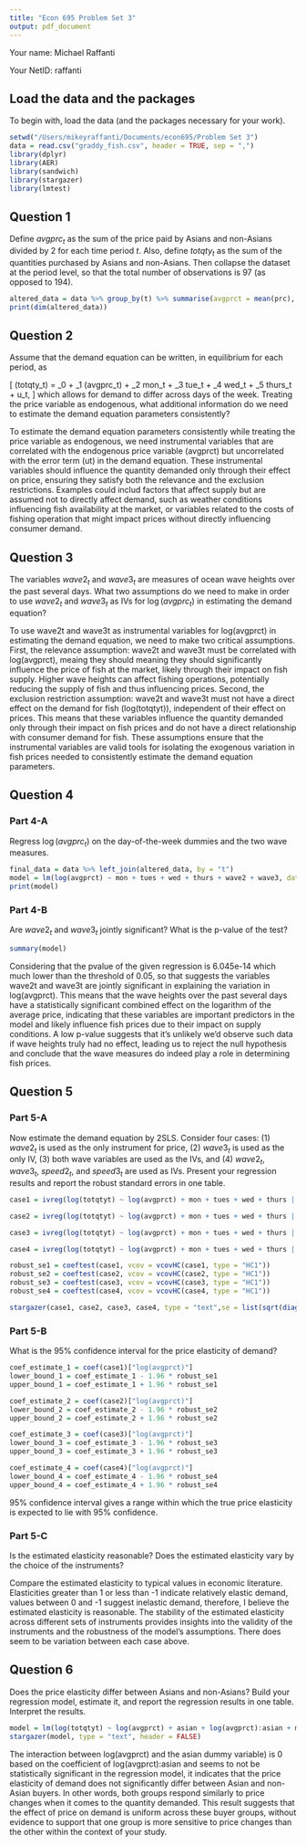 ```yaml
---
title: "Econ 695 Problem Set 3"
output: pdf_document
---
```


Your name: Michael Raffanti

Your NetID: raffanti

## Load the data and the packages

To begin with, load the data (and the packages necessary for your work).

```r
setwd("/Users/mikeyraffanti/Documents/econ695/Problem Set 3")
data = read.csv("graddy_fish.csv", header = TRUE, sep = ",")
library(dplyr)
library(AER)
library(sandwich)
library(stargazer)
library(lmtest)
```


## Question 1

Define $avgprc_t$ as the sum of the price paid by Asians and non-Asians divided by 2 for each time period $t$. Also, define $totqty_t$ as the sum of the quantities purchased by Asians and non-Asians. Then collapse the dataset at the period level, so that the total number of observations is 97 (as opposed to 194).

```r
altered_data = data %>% group_by(t) %>% summarise(avgprct = mean(prc), totqtyt = sum(qty))
print(dim(altered_data))
```


## Question 2

Assume that the demand equation can be written, in equilibrium for each period, as 

\[
\log (totqty_t) = \beta_0 + \beta_1 \log(avgprc_t) + \beta_2 mon_t + \beta_3 tue_t + \beta_4 wed_t + \beta_5 thurs_t + u_t,
\]
which allows for demand to differ across days of the week. Treating the price variable as endogenous, what additional information do we need to estimate the demand equation parameters consistently?

To estimate the demand equation parameters consistently while treating the price variable as endogenous, we need instrumental variables that are correlated with the endogenous price variable (avgprct) but uncorrelated with the error term (ut) in the demand equation. These instrumental variables should influence the quantity demanded only through their effect on price, ensuring they satisfy both the relevance and the exclusion restrictions. Examples could includ factors that affect supply but are assumed not to directly affect demand, such as weather conditions influencing fish availability at the market, or variables related to the costs of fishing operation that might impact prices without directly influencing consumer demand.


## Question 3

The variables $wave2_t$ and $wave3_t$ are measures of ocean wave heights over the past several days. What two assumptions do we need to make in order to use $wave2_t$ and $wave3_t$ as IVs for $\log (avgprc_t)$ in estimating the demand equation?

To use wave2t and wave3t as instrumental variables for log(avgprct) in estimating the demand equation, we need to make two critical assumptions. First, the relevance assumption: wave2t and wave3t must be correlated with log(avgprct), meaing they should meaning they should significantly influence the price of fish at the market, likely through their impact on fish supply. Higher wave heights can affect fishing operations, potentially reducing the supply of fish and thus influencing prices. Second, the exclusion restriction assumption: wave2t and wave3t must not have a direct effect on the demand for fish (log(totqtyt)), independent of their effect on prices. This means that these variables influence the quantity demanded only through their impact on fish prices and do not have a direct relationship with consumer demand for fish. These assumptions ensure that the instrumental variables are valid tools for isolating the exogenous variation in fish prices needed to consistently estimate the demand equation parameters.

## Question 4

### Part 4-A

Regress $\log(avgprc_t)$ on the day-of-the-week dummies and the two wave measures. 

```r
final_data = data %>% left_join(altered_data, by = "t")
model = lm(log(avgprct) ~ mon + tues + wed + thurs + wave2 + wave3, data = final_data)
print(model)
```


### Part 4-B

Are $wave2_t$ and $wave3_t$ jointly significant? What is the p-value of the test?

```r
summary(model)
```

Considering that the pvalue of the given regression is 6.045e-14 which much lower than the threshold of 0.05, so that suggests the variables wave2t and wave3t are jointly significant in explaining the variation in log(avgprct). This means that the wave heights over the past several days have a statistically significant combined effect on the logarithm of the average price, indicating that these variables are important predictors in the model and likely influence fish prices due to their impact on supply conditions. A low p-value suggests that it's unlikely we'd observe such data if wave heights truly had no effect, leading us to reject the null hypothesis and conclude that the wave measures do indeed play a role in determining fish prices.


## Question 5

### Part 5-A

Now estimate the demand equation by 2SLS. Consider four cases: (1) $wave2_t$ is used as the only instrument for price, (2) $wave3_t$ is used as the only IV, (3) both wave variables are used as the IVs, and (4) $wave2_t$, $wave3_t$, $speed2_t$, and $speed3_t$ are used as IVs. Present your regression results and report the robust standard errors in one table. 

```r
case1 = ivreg(log(totqtyt) ~ log(avgprct) + mon + tues + wed + thurs | wave2 + mon + tues + wed + thurs, data = final_data)

case2 = ivreg(log(totqtyt) ~ log(avgprct) + mon + tues + wed + thurs | wave3 + mon + tues + wed + thurs, data = final_data)

case3 = ivreg(log(totqtyt) ~ log(avgprct) + mon + tues + wed + thurs | wave2 + wave3 + mon + tues + wed + thurs, data = final_data)

case4 = ivreg(log(totqtyt) ~ log(avgprct) + mon + tues + wed + thurs | wave2 + wave3 + speed2 + speed3 + mon + tues + wed + thurs, data = final_data)

robust_se1 = coeftest(case1, vcov = vcovHC(case1, type = "HC1"))
robust_se2 = coeftest(case2, vcov = vcovHC(case2, type = "HC1"))
robust_se3 = coeftest(case3, vcov = vcovHC(case3, type = "HC1"))
robust_se4 = coeftest(case4, vcov = vcovHC(case4, type = "HC1"))
```

```r
stargazer(case1, case2, case3, case4, type = "text",se = list(sqrt(diag(vcovHC(case1, type = "HC1"))), sqrt(diag(vcovHC(case2, type = "HC1"))),sqrt(diag(vcovHC(case3, type = "HC1"))), sqrt(diag(vcovHC(case4, type = "HC1")))), title = "Regression Results with Robust Standard Errors")
```


### Part 5-B

What is the 95% confidence interval for the price elasticity of demand? 

```r
coef_estimate_1 = coef(case1)["log(avgprct)"]
lower_bound_1 = coef_estimate_1 - 1.96 * robust_se1
upper_bound_1 = coef_estimate_1 + 1.96 * robust_se1

coef_estimate_2 = coef(case2)["log(avgprct)"]
lower_bound_2 = coef_estimate_2 - 1.96 * robust_se2
upper_bound_2 = coef_estimate_2 + 1.96 * robust_se2

coef_estimate_3 = coef(case3)["log(avgprct)"]
lower_bound_3 = coef_estimate_3 - 1.96 * robust_se3
upper_bound_3 = coef_estimate_3 + 1.96 * robust_se3

coef_estimate_4 = coef(case4)["log(avgprct)"]
lower_bound_4 = coef_estimate_4 - 1.96 * robust_se4
upper_bound_4 = coef_estimate_4 + 1.96 * robust_se4
```

95% confidence interval gives a range within which the true price elasticity is expected to lie with 95% confidence.

### Part 5-C

Is the estimated elasticity reasonable? Does the estimated elasticity vary by the choice of the instruments?

Compare the estimated elasticity to typical values in economic literature. Elasticities greater than 1 or less than -1 indicate relatively elastic demand, values between 0 and -1 suggest inelastic demand, therefore, I believe the estimated elasticity is reasonable. The stability of the estimated elasticity across different sets of instruments provides insights into the validity of the instruments and the robustness of the model's assumptions. There does seem to be variation between each case above.


## Question 6

Does the price elasticity differ between Asians and non-Asians? Build your regression model, estimate it, and report the regression results in one table. Interpret the results.

```r
model = lm(log(totqtyt) ~ log(avgprct) + asian + log(avgprct):asian + mon + tues + wed + thurs, data = final_data)
stargazer(model, type = "text", header = FALSE)
```

The interaction between log(avgprct) and the asian dummy variable) is 0 based on the coefficient of log(avgprct):asian and seems to not be statistically significant in the regression model, it indicates that the price elasticity of demand does not significantly differ between Asian and non-Asian buyers. In other words, both groups respond similarly to price changes when it comes to the quantity demanded. This result suggests that the effect of price on demand is uniform across these buyer groups, without evidence to support that one group is more sensitive to price changes than the other within the context of your study.
